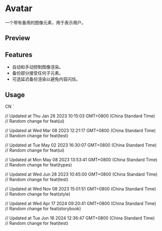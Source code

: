 

<Meta of={AvatarStories} />

<RadixPrimitiveDocsButton name='avatar' />

# Avatar

一个带有备用的图像元素，用于表示用户。

## Preview

<Canvas of={AvatarStories.Default} />

<Controls />

## Features

- 自动和手动控制图像渲染。
- 备份部分接受任何子元素。
- 可选延迟备份渲染以避免内容闪烁。

## Usage


<Source code={importCode} language='ts' dark />

  <AvatarImage src="https://github.com/shadcn.png" />
  <AvatarFallback>CN</AvatarFallback>
</Avatar>`

<Source code={usageCode} language='tsx' dark />

<Canvas of={AvatarStories.Default} />
<Canvas of={AvatarStories.Fallback} />

// Updated at Thu Jan 26 2023 10:15:03 GMT+0800 (China Standard Time)
// Random change for feat(ui)

// Updated at Wed Mar 08 2023 12:21:17 GMT+0800 (China Standard Time)
// Random change for feat(test)

// Updated at Tue May 02 2023 16:30:07 GMT+0800 (China Standard Time)
// Random change for feat(ui)

// Updated at Mon May 08 2023 13:53:41 GMT+0800 (China Standard Time)
// Random change for feat(types)

// Updated at Wed Jun 28 2023 10:45:00 GMT+0800 (China Standard Time)
// Random change for feat(test)

// Updated at Wed Nov 08 2023 15:01:51 GMT+0800 (China Standard Time)
// Random change for feat(style)

// Updated at Wed Apr 17 2024 09:20:41 GMT+0800 (China Standard Time)
// Random change for feat(storybook)

// Updated at Tue Jun 18 2024 12:36:47 GMT+0800 (China Standard Time)
// Random change for feat(test)
